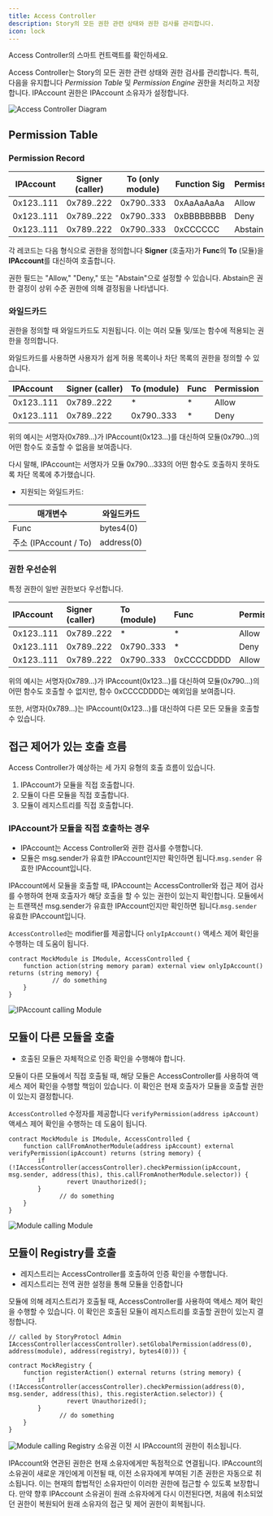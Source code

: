 ```yaml
---
title: Access Controller
description: Story의 모든 권한 관련 상태와 권한 검사를 관리합니다.
icon: lock
---
```


<CardGroup cols={1}>
  <Card title="AccessController.sol" href="https://github.com/storyprotocol/protocol-core-v1/blob/main/contracts/access/AccessController.sol" icon="scroll" color="#ccb092">
    Access Controller의 스마트 컨트랙트를 확인하세요.
  </Card>
</CardGroup>

Access Controller는 Story의 모든 권한 관련 상태와 권한 검사를 관리합니다. 특히, 다음을 유지합니다 *Permission Table* 및 *Permission Engine* 권한을 처리하고 저장합니다. IPAccount 권한은 IPAccount 소유자가 설정합니다.

<Frame>
  <img src="/images/concepts/ac-overview.png" alt="Access Controller Diagram" />
</Frame>

## Permission Table

### Permission Record

| IPAccount  | Signer (caller) | To (only module) | Function Sig | Permission |
| ---------- | --------------- | ---------------- | ------------ | ---------- |
| 0x123..111 | 0x789..222      | 0x790..333       | 0xAaAaAaAa   | Allow      |
| 0x123..111 | 0x789..222      | 0x790..333       | 0xBBBBBBBB   | Deny       |
| 0x123..111 | 0x789..222      | 0x790..333       | 0xCCCCCC     | Abstain    |

각 레코드는 다음 형식으로 권한을 정의합니다 **Signer** (호출자)가 **Func**의 **To** (모듈)을 **IPAccount**를 대신하여 호출합니다.

권한 필드는 "Allow," "Deny," 또는 "Abstain"으로 설정할 수 있습니다. Abstain은 권한 결정이 상위 수준 권한에 의해 결정됨을 나타냅니다.

### 와일드카드

권한을 정의할 때 와일드카드도 지원됩니다. 이는 여러 모듈 및/또는 함수에 적용되는 권한을 정의합니다.

와일드카드를 사용하면 사용자가 쉽게 허용 목록이나 차단 목록의 권한을 정의할 수 있습니다.

| IPAccount  | Signer (caller) | To (module) | Func | Permission |
| :--------- | :-------------- | :---------- | :--- | :--------- |
| 0x123..111 | 0x789..222      | \*          | \*   | Allow      |
| 0x123..111 | 0x789..222      | 0x790..333  | \*   | Deny       |

위의 예시는 서명자(0x789...)가 IPAccount(0x123...)를 대신하여 모듈(0x790...)의 어떤 함수도 호출할 수 없음을 보여줍니다.

다시 말해, IPAccount는 서명자가 모듈 0x790...333의 어떤 함수도 호출하지 못하도록 차단 목록에 추가했습니다.

* 지원되는 와일드카드:

| 매개변수                | 와일드카드      |
| ------------------- | ---------- |
| Func                | bytes4(0)  |
| 주소 (IPAccount / To) | address(0) |

### 권한 우선순위

특정 권한이 일반 권한보다 우선합니다.

| IPAccount  | Signer (caller) | To (module) | Func       | Permission |
| :--------- | :-------------- | :---------- | :--------- | :--------- |
| 0x123..111 | 0x789..222      | \*          | \*         | Allow      |
| 0x123..111 | 0x789..222      | 0x790..333  | \*         | Deny       |
| 0x123..111 | 0x789..222      | 0x790..333  | 0xCCCCDDDD | Allow      |

위의 예시는 서명자(0x789...)가 IPAccount(0x123...)를 대신하여 모듈(0x790...)의 어떤 함수도 호출할 수 없지만, 함수 0xCCCCDDDD는 예외임을 보여줍니다.

또한, 서명자(0x789...)는 IPAccount(0x123...)를 대신하여 다른 모든 모듈을 호출할 수 있습니다.

## 접근 제어가 있는 호출 흐름

Access Controller가 예상하는 세 가지 유형의 호출 흐름이 있습니다.

1. IPAccount가 모듈을 직접 호출합니다.
2. 모듈이 다른 모듈을 직접 호출합니다.
3. 모듈이 레지스트리를 직접 호출합니다.

### IPAccount가 모듈을 직접 호출하는 경우

* IPAccount는 Access Controller와 권한 검사를 수행합니다.
* 모듈은 msg.sender가 유효한 IPAccount인지만 확인하면 됩니다.`msg.sender` 유효한 IPAccount입니다.

IPAccount에서 모듈을 호출할 때, IPAccount는 AccessController와 접근 제어 검사를 수행하여 현재 호출자가 해당 호출을 할 수 있는 권한이 있는지 확인합니다. 모듈에서는 트랜잭션 msg.sender가 유효한 IPAccount인지만 확인하면 됩니다.`msg.sender` 유효한 IPAccount입니다.

`AccessControlled`는 modifier를 제공합니다 `onlyIpAccount()` 액세스 제어 확인을 수행하는 데 도움이 됩니다.

```solidity Solidity
contract MockModule is IModule, AccessControlled {
    function action(string memory param) external view onlyIpAccount() returns (string memory) {
            // do something
    }
}
```

<Frame>
  <img src="/images/concepts/ac-diagram.png" alt="IPAccount calling Module" />
</Frame>

## 모듈이 다른 모듈을 호출

* 호출된 모듈은 자체적으로 인증 확인을 수행해야 합니다.

모듈이 다른 모듈에서 직접 호출될 때, 해당 모듈은 AccessController를 사용하여 액세스 제어 확인을 수행할 책임이 있습니다. 이 확인은 현재 호출자가 모듈을 호출할 권한이 있는지 결정합니다.

`AccessControlled` 수정자를 제공합니다 `verifyPermission(address ipAccount)` 액세스 제어 확인을 수행하는 데 도움이 됩니다.

```solidity Solidity
contract MockModule is IModule, AccessControlled {
    function callFromAnotherModule(address ipAccount) external verifyPermission(ipAccount) returns (string memory) {
        if (!IAccessController(accessController).checkPermission(ipAccount, msg.sender, address(this), this.callFromAnotherModule.selector)) {
		        revert Unauthorized();
        }
			  // do something
    }
}
```

<Frame>
  <img src="/images/concepts/ac-diagram-2.png" alt="Module calling Module" />
</Frame>

## 모듈이 Registry를 호출

* 레지스트리는 AccessController를 호출하여 인증 확인을 수행합니다.
* 레지스트리는 전역 권한 설정을 통해 모듈을 인증합니다

모듈에 의해 레지스트리가 호출될 때, AccessController를 사용하여 액세스 제어 확인을 수행할 수 있습니다. 이 확인은 호출된 모듈이 레지스트리를 호출할 권한이 있는지 결정합니다.

```solidity Solidity
// called by StoryProtocl Admin
IAccessController(accessController).setGlobalPermission(address(0), address(module), address(registry), bytes4(0))) {

```

```solidity Solidity
contract MockRegistry {
    function registerAction() external returns (string memory) {
        if (!IAccessController(accessController).checkPermission(address(0), msg.sender, address(this), this.registerAction.selector)) {
		        revert Unauthorized();
        }
			  // do something
    }
}
```

<Frame>
  <img src="/images/concepts/ac-diagram-3.png" alt="Module calling Registry" />
</Frame>

<Note>
  소유권 이전 시 IPAccount의 권한이 취소됩니다.

  IPAccount와 연관된 권한은 현재 소유자에게만 독점적으로 연결됩니다. IPAccount의 소유권이 새로운 개인에게 이전될 때, 이전 소유자에게 부여된 기존 권한은 자동으로 취소됩니다. 이는 현재의 합법적인 소유자만이 이러한 권한에 접근할 수 있도록 보장합니다. 만약 향후 IPAccount 소유권이 원래 소유자에게 다시 이전된다면, 처음에 취소되었던 권한이 복원되어 원래 소유자의 접근 및 제어 권한이 회복됩니다.
</Note>
